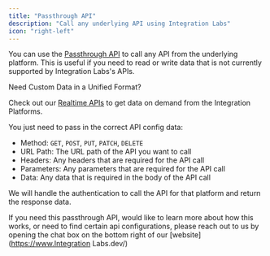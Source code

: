 ```yaml
---
title: "Passthrough API"
description: "Call any underlying API using Integration Labs"
icon: "right-left"
---
```


You can use the [Passthrough API](/api-reference/v3/core/passthrough/passthrough) to call any API from the underlying platform. This is useful if you need to read or write data that is not currently supported by Integration Labs's APIs.

<Info>
Need Custom Data in a Unified Format?

Check out our [Realtime APIs](/documentation/concepts/supplemental-data/realtime-api) to get data on demand from the Integration Platforms.

</Info>

You just need to pass in the correct API config data:

- Method: `GET`, `POST`, `PUT`, `PATCH`, `DELETE`
- URL Path: The URL path of the API you want to call
- Headers: Any headers that are required for the API call
- Parameters: Any parameters that are required for the API call
- Data: Any data that is required in the body of the API call

We will handle the authentication to call the API for that platform and return the response data.

If you need this passthrough API, would like to learn more about how this works, or need to find certain api configurations, please reach out to us by opening the chat box on the bottom right of our [website](https://www.Integration Labs.dev/)
